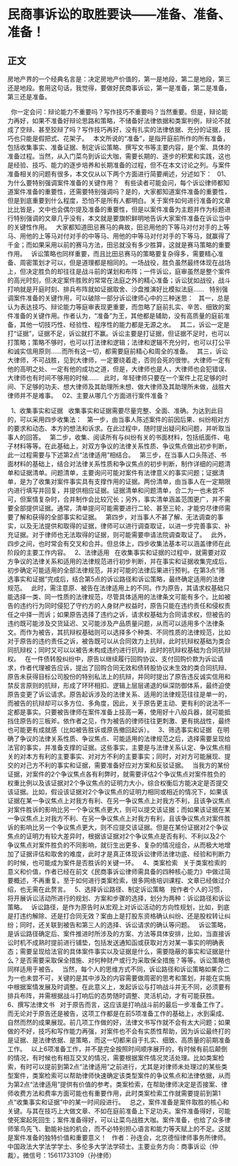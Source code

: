 # 民商事诉讼的取胜要诀——准备、准备、准备！
## 正文
房地产界的一个经典名言是：决定房地产价值的，第一是地段，第二是地段，第三还是地段。套用这句话，我觉得，要做好民商事诉讼，第一是准备，第二是准备，第三还是准备。
 

 
你一定会问：辩论能力不重要吗？写作技巧不重要吗？当然重要。但是，辩论能力再好，如果不准备好辩论思路和策略，不储备好法律依据和类案判例，辩论不就成了空辩、甚至狡辩了吗？写作技巧再好，没有扎实的法律依据、充分的证据，技巧也只能是假把式、花架子。
 
本文所说的“准备”，是指开庭前所作的所有准备，包括收集事实、准备证据、制定诉讼策略、撰写文书等主要内容，是个案、具体的准备过程。当然，从入门菜鸟到诉讼大咖，需要长期的、逐步的积累和实践，这也是经验、技巧、能力的逐步培养和长期准备的过程，但不在本文讨论之列。与案件准备相关的问题有很多，本文仅从以下两个方面进行简要阐述，分述如下：
 
01、为什么要特别强调案件准备的关键作用？
 
有些读者可能会问，每个诉讼律师都知道案件准备的重要性，还需要特别强调吗？是的，大家都知道案件准备的重要性，但是到底重要到什么程度，恐怕不是所有人都明白。关于案件如何进行准备的文章比比皆是，文中也会偶尔提及准备的重要性，但是以案件准备为主题并作为标题进行特别强调的文章几乎没有，本文就是要旗帜鲜明地告诉大家案件准备在诉讼当中的关键性作用。
 
大家都知道田忌赛马的典故，田忌用他的下等马对付对手的上等马、用他的上等马对付对手的中等马、用他的中等马对付对手的下等马，就赢得了千金；而如果采用以前的赛马方法，田忌就没有多少胜算，这就是赛马策略的重要作用。
 
诉讼策略也同样重要，而且比田忌赛马的策略要复杂得多，需要精心准备、周密策划才可以，但是道理都是相同的。一场战役，胜负虽然最终体现在战场上，但决定胜负的却往往是战斗前的谋划和布阵；一件诉讼，庭审虽然是整个案件的高光时刻，但决定案件胜败的常常在法庭之外的精心准备；诉讼犹如战役，战斗打响就是开庭时刻、排兵布阵就如证据取舍、沙盘推演好比模拟法庭……
 
特别强调案件准备的关键作用，可以破除一部分诉讼律师心中的三种迷思：
 
其一，总是认为表达技巧、辩论能力等庭审表现更重要，而忽略了庭前扎实、辛苦、细致的案件准备的关键作用。作者认为，“准备”为王，其他都是辅助，没有高质量的庭前准备，其他一切技巧性、经验性、程序性的能力都是无源之水。
 
其二，诉讼一定是打“证据”，证据不足，诉讼就打不赢。诉讼主要是打证据，但证据不足时，也可以打策略；策略不够时，也可以打法律和逻辑；法律和逻辑不充分时，也可以打公平和诚实信用原则……而所有这一切，都需要庭前精心和周全的准备。
 
其三，诉讼大律师，不可战胜，见到大律师，一定要绕着走，否则会死的很惨。大律师一定有他的高明之处、一定有他的成功之道，但是，大律师也是人，大律师也会犯错误、大律师也有时间不够用的时候……
 
此时，年轻律师只要在一个案件上花足够的时间、下足够的功夫、想大律师及其助理所未想、做大律师及其助理所未做，战胜大律师并不是难事。
 
02、主要从哪几个方面进行案件准备？
 

 
1、收集事实和证据
 
收集事实和证据需要尽量完整、全面、准确。为达到此目的，可以采用四步收集法：
 
第一步，由当事人陈述案件的前因后果、纠纷相对方的要求和动态、本方的想法和诉求。在此过程中，随时提出疑问和问题，并听取当事人的回答。
 
第二步，收集、阅读所有与纠纷有关的书面材料，包括纸面件、电子材料等等。在此基础上，对双方争议的法律关系性质、争议焦点做出初步判断，此一过程需要与下述第2点“法律适用”相结合。
 
第三步，在当事人口头陈述、书面材料的基础上，结合对法律关系性质和争议焦点的初步判断，制作详细的问题清单和证据清单。问题清单，主要询问可能对案件有法律意义的事实问题；证据清单，是为了收集对案件事实具有支撑作用的证据。两份清单，由当事人在一定期限内进行填写并回复，并提供相应证据。证据清单和问题清单，合二为一也未尝不可，但案情复杂时，合并制作会比较冗长；另外，事实清单涵盖范围更广，并不需要全部提供证据。通常，清单提问可能需要进行二轮、甚至三轮，才能穷尽律师需要了解和获得的全部事实和证据。
 
第四步，对当事人不甚了解、无法调查的事实，以及无法提供和取得的证据，律师可以进行调查取证，以进一步完善事实、补充证据。对于律师也无法取得的证据，则可能需要申请法院调查取证了。
 
此外，四步之间，也时常会有交叉和合并。但总体上，四步收集法基本可以涵盖律师在此阶段的主要工作内容。
 
2、法律适用
 
在收集事实和证据的过程中，就需要对双方争议的法律关系和适用的法律规范进行初步判断，并在事实和证据收集完成后，初步确定可能适用的全部法律规范，并对可能的法律后果进行预判。在第3点“筛选事实和证据”完成后，结合第5点的诉讼路径和诉讼策略，最终确定适用的法律规范。
 
此时，需注意原、被告在法律适用上的不同。作为原告，其请求权基础只能选择一类、同一性质的法律规范，尽管具体适用的法律条文可能有多个。比如被告的违约行为同时侵犯了守约方的人身财产权益时，原告只能在违约责任和侵权责任之中择一而诉；如果原告选择了违约之诉，请求权基础为合同请求权，但被告的违约既可能涉及交货延迟、又可能涉及产品质量问题，从而可以适用多个法律条文。而作为被告，其抗辩权基础则可以选择多个种类、不同性质的法律规范，比如对于原告的违约责任之诉，被告既可以从合同效力上抗辩，此时抗辩权基础为类合同抗辩权；同时又可以以被告未构成违约进行抗辩，此时的抗辩权基础为合同抗辩权。
 
在一件债转股纠纷中，原告以继续履行回购协议、支付回购价款为诉讼请求，作者代理被告应诉，提出了回购合同无效和债转股协议未生效的类合同抗辩、原告未获得目标公司股份的特别私法上的抗辩，并同时提出了原告违反诚实信用和禁反言原则的抗辩，形成了环环相扣、逻辑上层层递退的纵深防御体系，最终迫使原告变更了诉讼请求。原告起诉涉及的法律关系、适用的法律规范往往是单一的，而被告的抗辩却可以多方位、多角度，因此，关于原告更主动、更有利的说法不一定都是事实。只要被告律师在案件准备上技高一筹，使用好十八般兵器，就可能抵挡住原告的三板斧。依作者之见，作为被告的律师往往更刺激、更有挑战性，最终也可能更有成就感（比如被告胜诉或原告撤回起诉）。
 
3、筛选事实和证据
 
在明确了争议的法律关系性质、争议焦点、可能适用的法律规范之后，选择需要呈现给法官的事实，并准备支撑的证据。这些事实，主要是与法律关系认定、争议焦点相关的对本方有利的主要事实、对对方不利的主要事实；同时，对对方可能展现、提交的对己方不利的事实和证据，需要准备好应对方案和反驳证据。
 
当我方的某份证据，对案件的2个争议焦点各有利弊时，就需要评估2个争议焦点对案件胜负的权重比例以及该证据对2个争议焦点的证明力大小，综合权衡后方能决定是否提交该证据。比如，假设该证据对2个争议焦点的证明力相同或相近的情况下，如果该证据在某一争议焦点上对我方有利、在另一争议焦点上对我方不利，且该争议焦点对案件胜诉的影响比另一个争议焦点更大，则可以提交该证据；而如果该证据在某一争议焦点上对我方不利、在另一争议焦点上对我方有利，且该争议焦点对案件胜诉的影响比另一个争议焦点更大，则不应提交该证据。但是在某份证据对2个争议焦点的证明力有较大差异时，根据该证据对2个争议焦点是否有利、不利以及2个争议焦点对案件胜负的不同影响，就衍生出更多、复杂的情况组合，从而极大地增加了证据评估和取舍的难度，此时才是真正体现诉讼律师法律功底、经验和判断力的时候，也可能成为案件是否胜诉的关键一环。
 
4、类案检索
 
关于类案检索的意义和价值，作者已经在前文《民商事诉讼律师需具备的四种核心能力》中做过简要概述，不再重复。至于如何进行类案检索，很多网络培训课程、文章已经做过介绍，也无需在此赘言。
 
5、选择诉讼路径、制定诉讼策略
 
按作者个人的习惯，将开展诉讼活动所进行的规划、方案和步骤的选择，划分为两种：诉讼路径和诉讼策略。
 
诉讼路径，是作为原告时从宏观上对诉讼活动的方向性规划，比如，到底是打违约解除、还是打合同无效？案由上是打股东资格确认纠纷、还是股权转让纠纷；同时，还关联到被告和第三人的选择、诉讼请求的确认等问题。
 
诉讼策略，是诉讼路径确定后、案件推进时所涉及的方案、方法等具体安排，比如，当直接诉讼时机不成熟时提前进行铺垫，包括发送通知函或获取对方对某一事实的明确表态；需要呈现给法官的具体案件事实以及证据是什么，需要隐蔽的事实和证据是什么？是否需要采取保全措施、对何种财产或行为采取保全措施？等等。诉讼策略也同样适用于被告。
 
当然，每个人的思维方式不同，诉讼路径和诉讼策略如果合二为一也未尝不可，关键的是其中涉及的内容需要做周密的思考和策划，并能在实施中根据案情发展及时调整。在此意义上，发起诉讼与打响战斗并无不同，必须要有排兵布阵，并需根据战斗打响后的态势随时调整、灵活机动，才有可能获胜。
 
6、撰写法律文书
 
对于原告而言，这应该是打响战斗前的最后一步准备工作了。而无论对于原告还是被告，这项工作都是在前5项准备工作的基础上，水到渠成、自然而然的成果展现。前几项工作做的好，法律文书写作就不会有太大问题；如果做的不好，技巧和写作能力再强，对案件也不会有实质性帮助，因为诉讼最终打的是证据、是法律依据、是策略，而这一切都来自于扎实、细致、高质量的前期准备工作。
 
以上6项准备工作，并不是完全按照时间顺序展开的，有时候有前后颠倒的情况，有时候也有相互交叉的情况，需要根据案件情况灵活处理。比如类案检索，有时可以提前到第2点“法律适用”之前进行，尤其是对律师未处理过的某些类型案件，类案检索可以帮助律师快速确定该类型案件的争议焦点和法律依据，从而为第2点“法律适用”提供有价值的参考。类案检索，在帮助律师决定是否接案、律师收费方法和费率方面可能也有重要作用，此时类案检索工作就需要提前到第1点“收集事实和证据”中的某一时间段进行。
 
总之，案件准备是案件取胜的核心和关键。与其在技巧上大做文章、不如在庭前准备上下足功夫。案件准备得好，可能使死案起死回生；案件准备得好，可以让菜鸟战胜大咖。案件准备，也给了众多律师笨鸟先飞、勤能补拙的机会，而不必特别担心语言和能力等天赋上的不足。这就是案件准备的独特价值和重要意义！
 
作者：孙连会，北京德恒律师事务所律师。中国政法大学法学学士、多伦多大学法学硕士。主要业务方向：商事诉讼（仲裁）。微信号：15611733109（孙律师）
 
